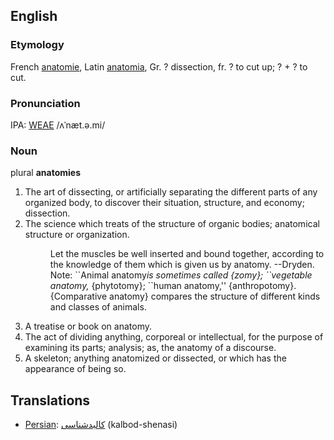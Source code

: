 ==English==
===Etymology===
French [[anatomie]], Latin [[anatomia]], Gr. ? dissection, fr. ? to cut up; ? + ? to cut.

===Pronunciation===
IPA: [[WEAE]] /ʌˈnæt.ə.mi/

===Noun===
plural '''anatomies'''

# The art of dissecting, or artificially separating the  different parts of any organized body, to discover their  situation, structure, and economy; dissection.
# The science which treats of the structure of organic bodies; anatomical structure or organization.
#:    Let the muscles be well inserted and bound together, according to the knowledge of them which is given us by anatomy. --Dryden.
#:    Note: ``Animal anatomy'' is sometimes called {zomy}; ``vegetable anatomy,'' {phytotomy}; ``human anatomy,'' {anthropotomy}.
#:    {Comparative anatomy} compares the structure of different kinds and classes of animals.
# A treatise or book on anatomy.
# The act of dividing anything, corporeal or intellectual, for the purpose of examining its parts; analysis; as, the anatomy of a discourse.
# A skeleton; anything anatomized or dissected, or which has the appearance of being so.
<!-- material copied from Webster's Revised Unabridged Dictionary (1913) -->

==Translations==

*[[Persian]]: [[كالبدشناسی]] (kalbod-shenasi)